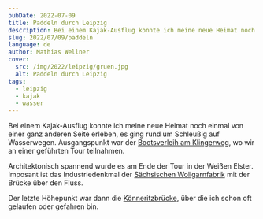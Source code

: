 ```yaml
---
pubDate: 2022-07-09
title: Paddeln durch Leipzig
description: Bei einem Kajak-Ausflug konnte ich meine neue Heimat noch einmal von einer ganz anderen Seite erleben, es ging rund um Schleußig auf Wasserwegen. Ausgangspunkt war der Bootsverleih am Klingerweg, wo wir an einer geführten Tour teilnahmen.
slug: 2022/07/09/paddeln
language: de
author: Mathias Wellner
cover:
  src: /img/2022/leipzig/gruen.jpg
  alt: Paddeln durch Leipzig
tags:
  - leipzig
  - kajak
  - wasser
---
```



Bei einem Kajak-Ausflug konnte ich meine neue Heimat noch einmal von einer ganz anderen Seite erleben, es ging rund um Schleußig auf Wasserwegen. Ausgangspunkt war der [Bootsverleih am Klingerweg](https://bootsverleih.scdhfk.de/), wo wir an einer geführten Tour teilnahmen.

<ResponsiveImage
  src="/img/2022/leipzig/gruen.jpg"
  alt="Grünes Paradies"
  aspectRatio="4:3"
/>

Architektonisch spannend wurde es am Ende der Tour in der Weißen Elster. Imposant ist das Industriedenkmal der [Sächsischen Wollgarnfabrik](https://de.wikipedia.org/wiki/S%C3%A4chsische_Wollgarnfabrik) mit der Brücke über den Fluss.

<ResponsiveImage
  src="/img/2022/leipzig/tuchgarnfabrik.jpg"
  alt="Tuchgarnfabrik"
  aspectRatio="4:3"
/>

Der letzte Höhepunkt war dann die [Könneritzbrücke](https://de.wikipedia.org/wiki/K%C3%B6nneritzbr%C3%BCcke), über die ich schon oft gelaufen oder gefahren bin.

<ResponsiveImage
  src="/img/2022/leipzig/koenneritzbruecke.jpg"
  alt="Könneritz-Brücke"
  aspectRatio="4:3"
/>
